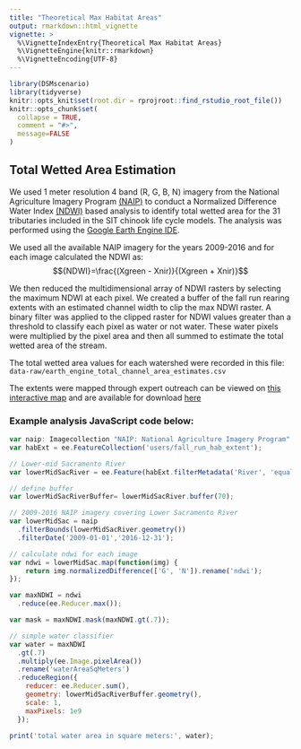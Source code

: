 ```yaml
---
title: "Theoretical Max Habitat Areas"
output: rmarkdown::html_vignette
vignette: >
  %\VignetteIndexEntry{Theoretical Max Habitat Areas}
  %\VignetteEngine{knitr::rmarkdown}
  %\VignetteEncoding{UTF-8}
---
```


```r
library(DSMscenario)
library(tidyverse)
knitr::opts_knit$set(root.dir = rprojroot::find_rstudio_root_file())
knitr::opts_chunk$set(
  collapse = TRUE,
  comment = "#>",
  message=FALSE 
)
```

## Total Wetted Area Estimation

We used 1 meter resolution 4 band (R, G, B, N) imagery from the National Agriculture Imagery Program [(NAIP)](fsa.usda.gov/programs-and-services/aerial-photography/imagery-programs/naip-imagery/) to conduct  a Normalized Difference Water Index [(NDWI)](https://en.wikipedia.org/wiki/Normalized_difference_water_index) based analysis to identify total wetted area for the 31 tributaries included in the SIT chinook life cycle models. The analysis was performed using the [Google Earth Engine IDE](https://code.earthengine.google.com/).

We used all the available NAIP imagery for the years 2009-2016 and for each image calculated the NDWI as:
$${NDWI}=\frac{(Xgreen - Xnir)}{(Xgreen + Xnir)}$$

We then reduced the multidimensional array of NDWI rasters by selecting the maximum NDWI at each pixel. We created a buffer of the fall run rearing extents with an estimated channel width to clip the max NDWI raster. A binary filter was applied to the clipped raster for NDWI values greater than a threshold to classify each pixel as water or not water. These
water pixels were multiplied by the pixel area and then all summed to estimate the total wetted area of the stream.

The total wetted area values for each watershed were recorded in this file:  `data-raw/earth_engine_total_channel_area_estimates.csv`

The extents were mapped through expert outreach can be viewed on [this interactive map](https://cvpia-osc.github.io/DSMhabitat/articles/habitat-extents-map.html) and are available for download [here](https://github.com/CVPIA-OSC/DSMhabitat/tree/main/data-raw/rearing_spatial_data/salmonid_habitat_extents)


### Example analysis JavaScript code below:

```javascript
var naip: Imagecollection "NAIP: National Agriculture Imagery Program"
var habExt = ee.FeatureCollection('users/fall_run_hab_extent');

// Lower-mid Sacramento River 
var lowerMidSacRiver = ee.Feature(habExt.filterMetadata('River', 'equals', 'Lower-mid Sacramento River').first());

// define buffer
var lowerMidSacRiverBuffer= lowerMidSacRiver.buffer(70);

// 2009-2016 NAIP imagery covering Lower Sacramento River
var lowerMidSac = naip
  .filterBounds(lowerMidSacRiver.geometry())
  .filterDate('2009-01-01','2016-12-31');

// calculate ndwi for each image
var ndwi = lowerMidSac.map(function(img) {
    return img.normalizedDifference(['G', 'N']).rename('ndwi');
});

var maxNDWI = ndwi
  .reduce(ee.Reducer.max());

var mask = maxNDWI.mask(maxNDWI.gt(.7));

// simple water classifier
var water = maxNDWI
  .gt(.7)
  .multiply(ee.Image.pixelArea())
  .rename('waterAreaSqMeters')
  .reduceRegion({
    reducer: ee.Reducer.sum(), 
    geometry: lowerMidSacRiverBuffer.geometry(), 
    scale: 1,
    maxPixels: 1e9
  });
  
print('total water area in square meters:', water);
```

